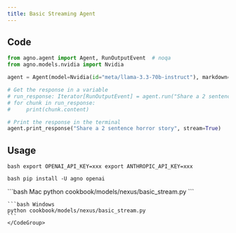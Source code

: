```yaml
---
title: Basic Streaming Agent
---
```


## Code

```python cookbook/models/nexus/basic_stream.py
from agno.agent import Agent, RunOutputEvent  # noqa
from agno.models.nvidia import Nvidia

agent = Agent(model=Nvidia(id="meta/llama-3.3-70b-instruct"), markdown=True)

# Get the response in a variable
# run_response: Iterator[RunOutputEvent] = agent.run("Share a 2 sentence horror story", stream=True)
# for chunk in run_response:
#     print(chunk.content)

# Print the response in the terminal
agent.print_response("Share a 2 sentence horror story", stream=True)

```

## Usage

<Steps>
  <Snippet file="create-venv-step.mdx" />

<Step title="Set your API keys">```bash export OPENAI_API_KEY=xxx
export ANTHROPIC_API_KEY=xxx ```</Step>

<Step title="Install libraries">```bash pip install -U agno openai ```</Step>

  <Step title="Run Agent">
    <CodeGroup>
    ```bash Mac
    python cookbook/models/nexus/basic_stream.py
    ```

    ```bash Windows
    python cookbook/models/nexus/basic_stream.py
    ```
    </CodeGroup>

  </Step>
</Steps>